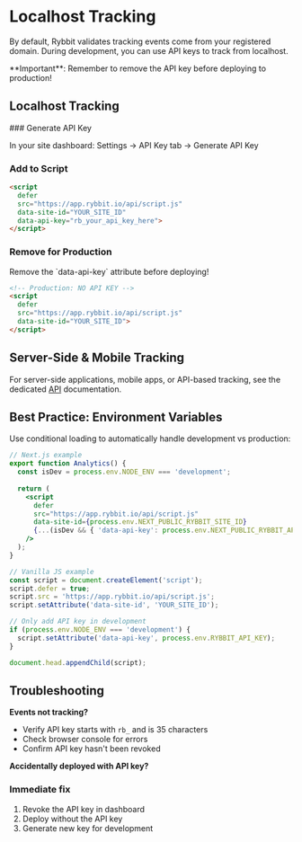 
# Localhost Tracking

By default, Rybbit validates tracking events come from your registered domain. During development, you can use API keys to track from localhost.

<Callout type="warning">
  **Important**: Remember to remove the API key before deploying to production!
</Callout>

## Localhost Tracking

<Steps>
### Generate API Key

In your site dashboard: Settings → API Key tab → Generate API Key

### Add to Script

```html
<script 
  defer 
  src="https://app.rybbit.io/api/script.js" 
  data-site-id="YOUR_SITE_ID" 
  data-api-key="rb_your_api_key_here">
</script>
```

### Remove for Production

<Callout type="error">
  Remove the `data-api-key` attribute before deploying!
</Callout>

```html
<!-- Production: NO API KEY -->
<script 
  defer 
  src="https://app.rybbit.io/api/script.js" 
  data-site-id="YOUR_SITE_ID">
</script>
```

</Steps>

## Server-Side & Mobile Tracking

For server-side applications, mobile apps, or API-based tracking, see the dedicated [API](/api) documentation.

## Best Practice: Environment Variables

Use conditional loading to automatically handle development vs production:

```jsx
// Next.js example
export function Analytics() {
  const isDev = process.env.NODE_ENV === 'development';
  
  return (
    <script
      defer
      src="https://app.rybbit.io/api/script.js"
      data-site-id={process.env.NEXT_PUBLIC_RYBBIT_SITE_ID}
      {...(isDev && { 'data-api-key': process.env.NEXT_PUBLIC_RYBBIT_API_KEY })}
    />
  );
}
```

```javascript
// Vanilla JS example
const script = document.createElement('script');
script.defer = true;
script.src = 'https://app.rybbit.io/api/script.js';
script.setAttribute('data-site-id', 'YOUR_SITE_ID');

// Only add API key in development
if (process.env.NODE_ENV === 'development') {
  script.setAttribute('data-api-key', process.env.RYBBIT_API_KEY);
}

document.head.appendChild(script);
```

## Troubleshooting

**Events not tracking?**
- Verify API key starts with `rb_` and is 35 characters
- Check browser console for errors
- Confirm API key hasn't been revoked

**Accidentally deployed with API key?**
<Steps>
### Immediate fix
1. Revoke the API key in dashboard
2. Deploy without the API key
3. Generate new key for development
</Steps>